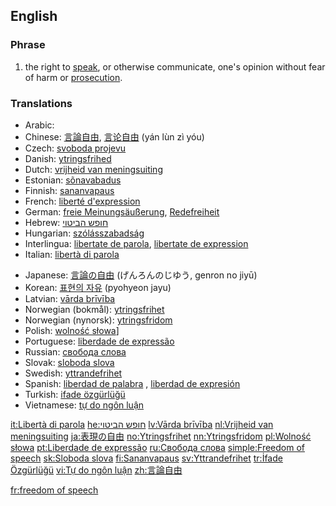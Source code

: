 ==English==

===Phrase===
#the right to [[speak]], or otherwise communicate, one's opinion without fear of harm or [[prosecution]].


{{wikipedia}}


===Translations===
{{trans-top|right to speak without fear of harm}}
*Arabic: {{ARchar|[[حرية الرأي والتعبير]]}}
*Chinese: [[言論自由]], [[言论自由]] (yán lùn zì yóu)
*Czech: [[svoboda projevu]]
*Danish: [[ytringsfrihed]]
*Dutch: [[vrijheid van meningsuiting]]
*Estonian: [[sõnavabadus]]
*Finnish: [[sananvapaus]]
*French: [[liberté d'expression]]
*German: [[freie Meinungsäußerung]], [[Redefreiheit]]
*Hebrew: [[חופש הביטוי]]
*Hungarian: [[szólásszabadság]]
*Interlingua: [[libertate de parola]], [[libertate de expression]]
*Italian: [[libertà di parola]]
{{trans-mid}}
*Japanese: [[言論の自由]] (げんろんのじゆう, genron no jiyū) <!-- [[表現の自由]]?-->
*Korean: [[표현의 자유]] (pyohyeon jayu)
*Latvian: [[vārda brīvība]]
*Norwegian (bokmål): [[ytringsfrihet]]
*Norwegian (nynorsk): [[ytringsfridom]]
*Polish: [[wolność słowa]]]
*Portuguese: [[liberdade de expressão]]
*Russian: [[свобода слова]]
*Slovak: [[sloboda slova]]
*Swedish: [[yttrandefrihet]]
*Spanish: [[liberdad de palabra]] {{f}}, [[liberdad de expresión]] {{f}}
*Turkish: [[ifade özgürlüğü]]
*Vietnamese: [[tự do ngôn luận]]
{{trans-bottom}}

[[it:Libertà di parola]]
[[he:חופש הביטוי]]
[[lv:Vārda brīvība]]
[[nl:Vrijheid van meningsuiting]]
[[ja:表現の自由]]
[[no:Ytringsfrihet]]
[[nn:Ytringsfridom]]
[[pl:Wolność słowa]]
[[pt:Liberdade de expressão]]
[[ru:Свобода слова]]
[[simple:Freedom of speech]]
[[sk:Sloboda slova]]
[[fi:Sananvapaus]]
[[sv:Yttrandefrihet]]
[[tr:İfade Özgürlüğü]]
[[vi:Tự do ngôn luận]]
[[zh:言論自由]]

[[fr:freedom of speech]]